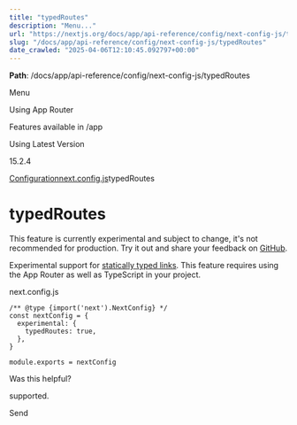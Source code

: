 ---
title: "typedRoutes"
description: "Menu..."
url: "https://nextjs.org/docs/app/api-reference/config/next-config-js/typedRoutes"
slug: "/docs/app/api-reference/config/next-config-js/typedRoutes"
date_crawled: "2025-04-06T12:10:45.092797+00:00"
---

**Path**: /docs/app/api-reference/config/next-config-js/typedRoutes

Menu

Using App Router

Features available in /app

Using Latest Version

15.2.4

[Configuration](/docs/app/api-reference/config)[next.config.js](/docs/app/api-reference/config/next-config-js)typedRoutes

# typedRoutes

This feature is currently experimental and subject to change, it's not recommended for production. Try it out and share your feedback on [GitHub](https://github.com/vercel/next.js/issues).

Experimental support for [statically typed links](/docs/app/api-reference/config/typescript#statically-typed-links). This feature requires using the App Router as well as TypeScript in your project.

next.config.js

```
/** @type {import('next').NextConfig} */
const nextConfig = {
  experimental: {
    typedRoutes: true,
  },
}
 
module.exports = nextConfig
```

Was this helpful?

supported.

Send